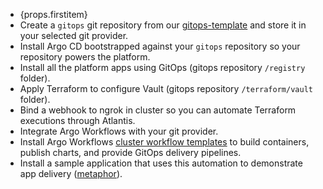 - <span>{props.firstitem}</span>
- Create a `gitops` git repository from our [gitops-template](https://github.com/kubefirst/gitops-template) and store it in your selected git provider.
- Install Argo CD bootstrapped against your `gitops` repository so your repository powers the platform.
- Install all the platform apps using GitOps (gitops repository `/registry` folder).
- Apply Terraform to configure Vault (gitops repository `/terraform/vault` folder).
- Bind a webhook to ngrok in cluster so you can automate Terraform executions through Atlantis.
- Integrate Argo Workflows with your git provider.
- Install Argo Workflows [cluster workflow templates](https://argoproj.github.io/argo-workflows/cluster-workflow-templates/#cluster-workflow-templates) to build containers, publish charts, and provide GitOps delivery pipelines.
- Install a sample application that uses this automation to demonstrate app delivery ([metaphor](https://github.com/kubefirst/gitops-template/tree/main/metaphor)).
